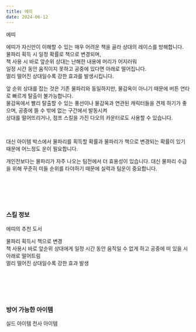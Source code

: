 ```yaml
---
title: 에띠
date: 2024-06-12
---
```


<Sprite className="character" backgroundPosition="-1944px -1360px">에띠</Sprite>

<Bq>에띠가 자신만이 이해할 수 있는 매우 어려운 책을 골라 상대의 레이스를 방해합니다. <br/>
물파리 획득 시 일정 확률로 책으로 변경되며,<br/>
책 사용 시 바로 앞순위 상대는 난해한 내용에 머리가 어지러워<br/>
일정 시간 동안 움직이지 못하고 공중에 있다면 아래로 떨어집니다.<br/>
멀리 떨어진 상대일수록 강한 효과를 발생시킵니다.</Bq>

앞 순위 상대를 잡는 것은 기존 물파리와 동일하지만, 물감옥이 아니기 때문에 버튼 연타로 빠르게 탈출이 불가능합니다. <br/>
물감옥에서 빨리 탈출할 수 있는 풍선이나 물감옥과 연관된 캐릭터들을 견제 하기가 좋으며, 공중에 뜰 수 밖에 없는 구간에서 발동시켜 <br/>
상대를 떨어뜨리거나, 점프 스킬을 가진 다오의 카운터로도 사용할 수 있습니다.

<br/>

대신 아이템 박스에서 물파리를 획득할 확률과 물파리가 책으로 변경되는 확률이 있기 때문에 어느정도 운이 필요합니다. <br/>

개인전보다는 물파리가 자주 나오는 팀전에서 더 효용성이 있습니다. 대신 물파리 수급을 위해 꾸준히 미들 순위를 타야하기 때문에 실력과 팀운이 중요합니다.


<br/><br/><br/><br/>

### 스킬 정보

<Sprite className="skill" backgroundPosition="-550px -370px">에띠의 추천 도서</Sprite>

<Info diffText="중급자 추천" titleText="에띠의 추천 도서" tagText="패시브"/>

<Bq>물파리 획득시 책으로 변경 <br/>
책 사용시 바로 앞순위 상대에게 일정 시간 동안 움직일 수 없게 하고 공중에 떠 있을 시 아래로 떨어트림<br/>
멀리 떨어진 상대일수록 강한 효과 발생</Bq>

<TagList title="발동 확률">
    <Tag name="일반" text1="78%"/>
    <Tag name="고급" text1="81%"/>
    <Tag name="희귀" text1="84%"/>
    <Tag name="영웅" text1="87%"/>
    <Tag name="전설" text1="90%"/>
</TagList>

<br/><br/><br/><br/>

### 방어 가능한 아이템

<Division className="mdFlex mdCg">
    <Sprite className="item" backgroundPosition="-244px -165px">실드 아이템</Sprite>
    <Sprite className="item" backgroundPosition="-87px -13px">천사 아이템</Sprite>
</Division>